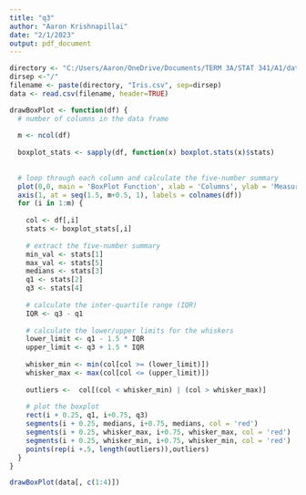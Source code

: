 ---
title: "q3"
author: "Aaron Krishnapillai"
date: "2/1/2023"
output: pdf_document
---

```{r}
directory <- "C:/Users/Aaron/OneDrive/Documents/TERM 3A/STAT 341/A1/data"
dirsep <-"/"
filename <- paste(directory, "Iris.csv", sep=dirsep)
data <- read.csv(filename, header=TRUE)

drawBoxPlot <- function(df) {
  # number of columns in the data frame
  
  m <- ncol(df)
  
  boxplot_stats <- sapply(df, function(x) boxplot.stats(x)$stats)
  
  
  # loop through each column and calculate the five-number summary
  plot(0,0, main = 'BoxPlot Function', xlab = 'Columns', ylab = 'Measurement (mm)' ,xlim = c(1,m+.5), ylim = range(unlist(boxplot_stats)),xaxt = 'n')
  axis(1, at = seq(1.5, m+0.5, 1), labels = colnames(df))
  for (i in 1:m) {
    
    col <- df[,i]
    stats <- boxplot_stats[,i]
    
    # extract the five-number summary
    min_val <- stats[1]
    max_val <- stats[5]
    medians <- stats[3]
    q1 <- stats[2]
    q3 <- stats[4]
    
    # calculate the inter-quartile range (IQR)
    IQR <- q3 - q1
    
    # calculate the lower/upper limits for the whiskers
    lower_limit <- q1 - 1.5 * IQR
    upper_limit <- q3 + 1.5 * IQR
    
    whisker_min <- min(col[col >= (lower_limit)])
    whisker_max <- max(col[col <= (upper_limit)])
    
    outliers <-  col[(col < whisker_min) | (col > whisker_max)]
    
    # plot the boxplot
    rect(i + 0.25, q1, i+0.75, q3)
    segments(i + 0.25, medians, i+0.75, medians, col = 'red')
    segments(i + 0.25, whisker_max, i+0.75, whisker_max, col = 'red')
    segments(i + 0.25, whisker_min, i+0.75, whisker_min, col = 'red')
    points(rep(i +.5, length(outliers)),outliers)
  }
}

drawBoxPlot(data[, c(1:4)])
```

